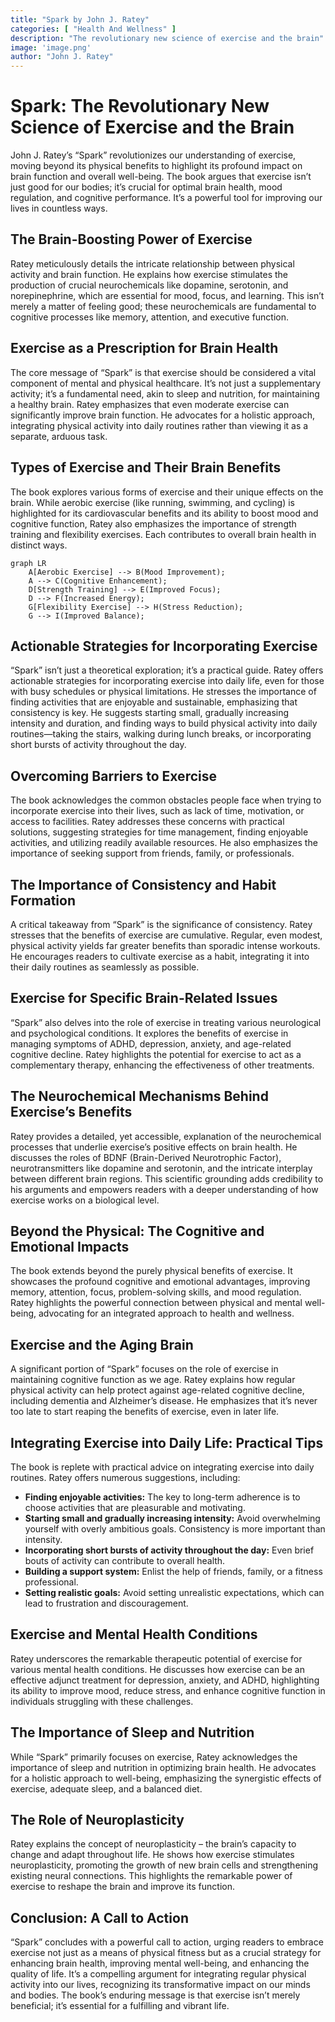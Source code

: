 ```yaml
---
title: "Spark by John J. Ratey"
categories: [ "Health And Wellness" ]
description: "The revolutionary new science of exercise and the brain"
image: 'image.png'
author: "John J. Ratey"
---
```

# Spark: The Revolutionary New Science of Exercise and the Brain

John J. Ratey's "Spark" revolutionizes our understanding of exercise, moving beyond its physical benefits to highlight its profound impact on brain function and overall well-being.  The book argues that exercise isn't just good for our bodies; it's crucial for optimal brain health, mood regulation, and cognitive performance.  It's a powerful tool for improving our lives in countless ways.

## The Brain-Boosting Power of Exercise

Ratey meticulously details the intricate relationship between physical activity and brain function. He explains how exercise stimulates the production of crucial neurochemicals like dopamine, serotonin, and norepinephrine, which are essential for mood, focus, and learning. This isn't merely a matter of feeling good; these neurochemicals are fundamental to cognitive processes like memory, attention, and executive function.

## Exercise as a Prescription for Brain Health

The core message of "Spark" is that exercise should be considered a vital component of mental and physical healthcare.  It's not just a supplementary activity; it's a fundamental need, akin to sleep and nutrition, for maintaining a healthy brain.  Ratey emphasizes that even moderate exercise can significantly improve brain function.  He advocates for a holistic approach, integrating physical activity into daily routines rather than viewing it as a separate, arduous task.

## Types of Exercise and Their Brain Benefits

The book explores various forms of exercise and their unique effects on the brain.  While aerobic exercise (like running, swimming, and cycling) is highlighted for its cardiovascular benefits and its ability to boost mood and cognitive function, Ratey also emphasizes the importance of strength training and flexibility exercises.  Each contributes to overall brain health in distinct ways.

```mermaid
graph LR
    A[Aerobic Exercise] --> B(Mood Improvement);
    A --> C(Cognitive Enhancement);
    D[Strength Training] --> E(Improved Focus);
    D --> F(Increased Energy);
    G[Flexibility Exercise] --> H(Stress Reduction);
    G --> I(Improved Balance);
```

##  Actionable Strategies for Incorporating Exercise

"Spark" isn't just a theoretical exploration; it's a practical guide.  Ratey offers actionable strategies for incorporating exercise into daily life, even for those with busy schedules or physical limitations.  He stresses the importance of finding activities that are enjoyable and sustainable, emphasizing that consistency is key.  He suggests starting small, gradually increasing intensity and duration, and finding ways to build physical activity into daily routines—taking the stairs, walking during lunch breaks, or incorporating short bursts of activity throughout the day.


## Overcoming Barriers to Exercise

The book acknowledges the common obstacles people face when trying to incorporate exercise into their lives, such as lack of time, motivation, or access to facilities. Ratey addresses these concerns with practical solutions, suggesting strategies for time management, finding enjoyable activities, and utilizing readily available resources. He also emphasizes the importance of seeking support from friends, family, or professionals.


##  The Importance of Consistency and Habit Formation

A critical takeaway from "Spark" is the significance of consistency.  Ratey stresses that the benefits of exercise are cumulative.  Regular, even modest, physical activity yields far greater benefits than sporadic intense workouts.  He encourages readers to cultivate exercise as a habit, integrating it into their daily routines as seamlessly as possible.

##  Exercise for Specific Brain-Related Issues

"Spark" also delves into the role of exercise in treating various neurological and psychological conditions. It explores the benefits of exercise in managing symptoms of ADHD, depression, anxiety, and age-related cognitive decline.  Ratey highlights the potential for exercise to act as a complementary therapy, enhancing the effectiveness of other treatments.

##  The Neurochemical Mechanisms Behind Exercise's Benefits

Ratey provides a detailed, yet accessible, explanation of the neurochemical processes that underlie exercise's positive effects on brain health. He discusses the roles of BDNF (Brain-Derived Neurotrophic Factor), neurotransmitters like dopamine and serotonin, and the intricate interplay between different brain regions. This scientific grounding adds credibility to his arguments and empowers readers with a deeper understanding of how exercise works on a biological level.

##  Beyond the Physical: The Cognitive and Emotional Impacts

The book extends beyond the purely physical benefits of exercise.  It showcases the profound cognitive and emotional advantages, improving memory, attention, focus, problem-solving skills, and mood regulation.  Ratey highlights the powerful connection between physical and mental well-being, advocating for an integrated approach to health and wellness.

##  Exercise and the Aging Brain

A significant portion of "Spark" focuses on the role of exercise in maintaining cognitive function as we age. Ratey explains how regular physical activity can help protect against age-related cognitive decline, including dementia and Alzheimer's disease.  He emphasizes that it's never too late to start reaping the benefits of exercise, even in later life.

##  Integrating Exercise into Daily Life: Practical Tips

The book is replete with practical advice on integrating exercise into daily routines.  Ratey offers numerous suggestions, including:

* **Finding enjoyable activities:** The key to long-term adherence is to choose activities that are pleasurable and motivating.
* **Starting small and gradually increasing intensity:**  Avoid overwhelming yourself with overly ambitious goals.  Consistency is more important than intensity.
* **Incorporating short bursts of activity throughout the day:** Even brief bouts of activity can contribute to overall health.
* **Building a support system:** Enlist the help of friends, family, or a fitness professional.
* **Setting realistic goals:**  Avoid setting unrealistic expectations, which can lead to frustration and discouragement.


##  Exercise and Mental Health Conditions

Ratey underscores the remarkable therapeutic potential of exercise for various mental health conditions.  He discusses how exercise can be an effective adjunct treatment for depression, anxiety, and ADHD, highlighting its ability to improve mood, reduce stress, and enhance cognitive function in individuals struggling with these challenges.


##  The Importance of Sleep and Nutrition

While "Spark" primarily focuses on exercise, Ratey acknowledges the importance of sleep and nutrition in optimizing brain health. He advocates for a holistic approach to well-being, emphasizing the synergistic effects of exercise, adequate sleep, and a balanced diet.

##  The Role of Neuroplasticity

Ratey explains the concept of neuroplasticity – the brain's capacity to change and adapt throughout life.  He shows how exercise stimulates neuroplasticity, promoting the growth of new brain cells and strengthening existing neural connections. This highlights the remarkable power of exercise to reshape the brain and improve its function.


##  Conclusion: A Call to Action

"Spark" concludes with a powerful call to action, urging readers to embrace exercise not just as a means of physical fitness but as a crucial strategy for enhancing brain health, improving mental well-being, and enhancing the quality of life.  It's a compelling argument for integrating regular physical activity into our lives, recognizing its transformative impact on our minds and bodies.  The book's enduring message is that exercise isn't merely beneficial; it's essential for a fulfilling and vibrant life.

